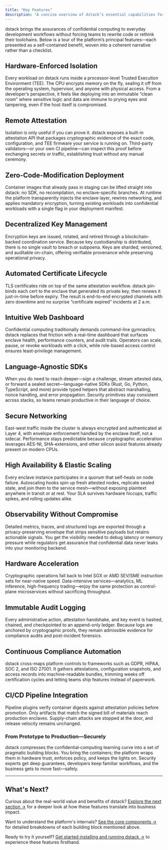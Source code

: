 ```yaml
---
title: "Key Features"
description: "A concise overview of dstack’s essential capabilities for secure, confidential computing"
---
```


dstack brings the assurances of confidential computing to everyday development workflows without forcing teams to rewrite code or rethink their toolchains. Below is a tour of the platform’s principal features—each presented as a self-contained benefit, woven into a coherent narrative rather than a checklist.

## Hardware-Enforced Isolation

Every workload on dstack runs inside a processor-level Trusted Execution Environment (TEE). The CPU encrypts memory on the fly, sealing it off from the operating system, hypervisor, and anyone with physical access. From a developer’s perspective, it feels like deploying into an immutable “clean room” where sensitive logic and data are immune to prying eyes and tampering, even if the host itself is compromised.

## Remote Attestation

Isolation is only useful if you can prove it. dstack exposes a built-in attestation API that packages cryptographic evidence of the exact code, configuration, and TEE firmware your service is running on. Third-party validators—or your own CI pipeline—can inspect this proof before exchanging secrets or traffic, establishing trust without any manual ceremony.

## Zero-Code-Modification Deployment

Container images that already pass in staging can be lifted straight into dstack: no SDK, no recompilation, no enclave-specific branches. At runtime the platform transparently injects the enclave layer, rewires networking, and applies mandatory encryption, turning existing workloads into confidential workloads with a single flag in your deployment manifest.

## Decentralized Key Management

Encryption keys are issued, rotated, and retired through a blockchain-backed coordination service. Because key custodianship is distributed, there is no single vault to breach or subpoena. Keys are sharded, versioned, and auditable on-chain, offering verifiable provenance while preserving operational privacy.

## Automated Certificate Lifecycle

TLS certificates ride on top of the same attestation workflow. dstack pin-binds each cert to the enclave that generated its private key, then renews it just-in-time before expiry. The result is end-to-end encrypted channels with zero downtime and no surprise “certificate expired” incidents at 2 a.m.

## Intuitive Web Dashboard

Confidential computing traditionally demands command-line gymnastics. dstack replaces that friction with a real-time dashboard that surfaces enclave health, performance counters, and audit trails. Operators can scale, pause, or revoke workloads with a click, while role-based access control ensures least-privilege management.

## Language-Agnostic SDKs

When you do need to reach deeper—sign a challenge, stream attested data, or forward a sealed secret—language-native SDKs (Rust, Go, Python, TypeScript, and more) provide typed helpers that abstract marshalling, nonce handling, and error propagation. Security primitives stay consistent across stacks, so teams remain productive in their language of choice.

## Secure Networking

East-west traffic inside the cluster is always encrypted and authenticated at Layer 4, with envelope enforcement handled by the enclave itself, not a sidecar. Performance stays predictable because cryptographic acceleration leverages AES-NI, SHA-extensions, and other silicon assist features already present on modern CPUs.

## High Availability & Elastic Scaling

Every enclave instance participates in a quorum that self-heals on node failure. Autoscaling hooks spin up fresh attested nodes, replicate sealed state, and join them to the service mesh—without exposing plaintext anywhere in transit or at rest. Your SLA survives hardware hiccups, traffic spikes, and rolling updates alike.

## Observability Without Compromise

Detailed metrics, traces, and structured logs are exported through a privacy-preserving envelope that strips sensitive payloads but retains actionable signals. You get the visibility needed to debug latency or memory pressure while regulators get assurance that confidential data never leaks into your monitoring backend.

## Hardware Acceleration

Cryptographic operations fall back to Intel SGX or AMD SEV/SME instruction sets for near-native speed. Data-intensive services—analytics, ML inference, high-frequency trading—enjoy the same protection as control-plane microservices without sacrificing throughput.

## Immutable Audit Logging

Every administrative action, attestation handshake, and key event is hashed, chained, and checkpointed to an append-only ledger. Because logs are anchored by cryptographic proofs, they remain admissible evidence for compliance audits and post-incident forensics.

## Continuous Compliance Automation

dstack cross-maps platform controls to frameworks such as GDPR, HIPAA, SOC 2, and ISO 27001. It gathers attestations, configuration snapshots, and access records into machine-readable bundles, trimming weeks off certification cycles and letting teams ship features instead of paperwork.

## CI/CD Pipeline Integration

Pipeline plugins verify container digests against attestation policies before promotion. Only artifacts that match the signed bill of materials reach production enclaves. Supply-chain attacks are stopped at the door, and release velocity remains unchanged.


### From Prototype to Production—Securely

dstack compresses the confidential‑computing learning curve into a set of pragmatic building blocks. You bring the containers; the platform wraps them in hardware trust, enforces policy, and keeps the lights on. Security experts get deep guarantees, developers keep familiar workflows, and the business gets to move fast—safely.

---

## What's Next?

Curious about the real-world value and benefits of dstack? [Explore the next section →](/docs/overview/benefits.mdx) for a deeper look at how these features translate into business impact.

Want to understand the platform's internals? [See the core components →](/docs/concepts/overview.mdx) for detailed breakdowns of each building block mentioned above.

Ready to try it yourself? [Get started installing and running dstack →](/docs/getting-started/installation) to experience these features firsthand.
